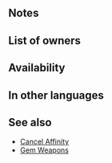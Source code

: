 {{About|the passive skill|the [[status effect]]|Triangle Adept (status effect)}}{{SkillPage Tabs}}{{Passive
|1name=Triangle Adept 1
|1tagid=SID_相性激化1
|1promotionRarity=4
|1promotionTier=1
|1required=-
|1effect=If unit has weapon-triangle advantage, boosts Atk by 10%. If unit has weapon-triangle disadvantage, reduces Atk by 10%.
|1cost=50
|2name=Triangle Adept 2
|2tagid=SID_相性激化2
|2promotionRarity=5
|2promotionTier=1
|2effect=If unit has weapon-triangle advantage, boosts Atk by 15%. If unit has weapon-triangle disadvantage, reduces Atk by 15%.
|2cost=100
|3name=Triangle Adept 3
|3tagid=SID_相性激化3
|3effect=If unit has weapon-triangle advantage, boosts Atk by 20%. If unit has weapon-triangle disadvantage, reduces Atk by 20%.
|3cost=200
|type=A
|exclusive=0
|canUseWeapon={{WeaponList|exclude=Colorless}}
|canUseMove={{MoveList|all}}
|properties=random_all
}}
==Notes==
{{WTA boost}}

==List of owners==
{{Skill Hero List}}
==Availability==
{{PassiveFocusList}}
{{PassiveDistributionList}}
{{PassiveCombatManualList}}
==In other languages==
{{OtherLanguages
|japanese=相性激化
|german=Dreiecksadept
|spanishEU=Triadepto
|spanishLA=Triadepto
|french=Triadepte
|italian=Adepto triang.
|chineseTW=強化互克
|portuguese=Refinatriângulo
}}
==See also==
* [[Cancel Affinity]]
* [[Gem Weapons]]
{{Passives Navbox|A}}